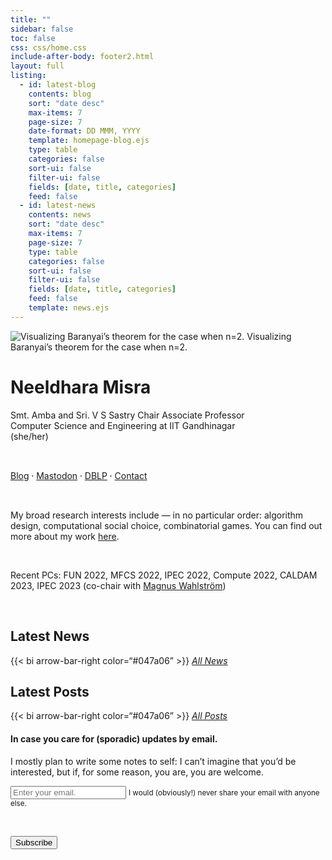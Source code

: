 ```yaml
---
title: ""
sidebar: false
toc: false
css: css/home.css
include-after-body: footer2.html
layout: full
listing:
  - id: latest-blog
    contents: blog  
    sort: "date desc"
    max-items: 7
    page-size: 7
    date-format: DD MMM, YYYY
    template: homepage-blog.ejs
    type: table
    categories: false
    sort-ui: false
    filter-ui: false
    fields: [date, title, categories]
    feed: false
  - id: latest-news
    contents: news  
    sort: "date desc"
    max-items: 7
    page-size: 7
    type: table
    categories: false
    sort-ui: false
    filter-ui: false
    fields: [date, title, categories]
    feed: false
    template: news.ejs
---
```


:::{.column-body-outset}
::: {layout="[[42,8,50]]"}

<div>
[![Visualizing Baranyai's theorem for the case when n=2.](/images/home.png){.rounded-corners .baranyai}
[Visualizing Baranyai’s theorem for the case when n=2.]{.small-text}]{.centered-text}
</div>

<div>
</div>

<div>
# Neeldhara Misra

[Smt. Amba and Sri. V S Sastry Chair Associate Professor]{.small-text}<br>[Computer Science and Engineering at IIT Gandhinagar]{.small-text}<br>[(she/her)]{.small-text}

<p>&nbsp;</p>

[Blog](/blog.qmd) ⸱ [Mastodon](https://neeldhara.online) ⸱ [DBLP](https://dblp.org/pid/85/6789.html) ⸱ <a href="contact.html">Contact</a>

<p>&nbsp;</p>

My broad research interests include — in no particular order: algorithm design, computational social choice, combinatorial games. You can find out more about my work [here](research/).

<p>&nbsp;</p>

Recent PCs: FUN 2022, MFCS 2022, IPEC 2022, Compute 2022, CALDAM 2023, IPEC 2023 (co-chair with [Magnus Wahlström](https://pure.royalholloway.ac.uk/en/persons/magnus-wahlström))

<p>&nbsp;</p>

</div>

:::
:::

:::{.column-body-outset}

## Latest News

::: {#latest-news}
:::

{{< bi arrow-bar-right color="#047a06" >}} *[All News](news.qmd)*

:::

:::{.column-body-outset}

## Latest Posts

::: {#latest-blog}
:::

{{< bi arrow-bar-right color="#047a06" >}} *[All Posts](blog.qmd)*

:::


:::{.column-body-outset}

#### In case you care for (sporadic) updates by email.

I mostly plan to write some notes to self: I can’t imagine that you’d be interested, but if, for some reason, you are, you are welcome.

<form
  action="https://buttondown.email/api/emails/embed-subscribe/neeldhara"
  method="post"
  target="popupwindow"
  onsubmit="window.open('https://buttondown.email/neeldhara', 'popupwindow')"
  class="embeddable-buttondown-form"
>
  <div class="form-group">
  <input type="email" class="form-control" aria-describedby="emailHelp"  name="email" id="bd-email" placeholder="Enter your email."/>
  <small id="emailHelp" class="form-text text-muted">I would (obviously!) never share your email with anyone else.</small>
  </div>
  <p>&nbsp;</p>
  <div class="form-group">
  <input type="submit" value="Subscribe"  class="btn btn-primary" />
  </div>
</form>

:::


